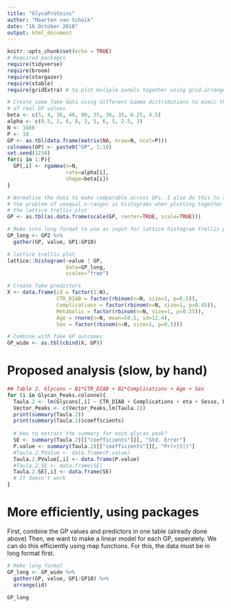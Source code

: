 ```yaml
---
title: "GlycoProteins"
author: "Maarten van Schaik"
date: "16 October 2018"
output: html_document
---
```


```r
knitr::opts_chunk$set(echo = TRUE)
# Required packages
require(tidyverse)
require(broom)
require(stargazer)
require(xtable)
require(gridExtra) # to plot muliple panels together using grid.arrange()
```

```r
# Create some fake data using different Gamma distributions to mimic the shape 
# of real GP values
beta <- c(5, 4, 36, 40, 90, 35, 36, 35, 6.25, 4.5)
alpha <- c(0.5, 2, 6, 8, 2, 5, 6, 5, 2.5, 3)
N <- 1666
P <- 10
GP <- as.tbl(data.frame(matrix(NA, nrow=N, ncol=P)))
colnames(GP) <- paste0("GP", 1:10)
set.seed(1234)
for(i in 1:P){
  GP[,i] <- rgamma(n=N,
                   rate=alpha[i],
                   shape=beta[i])
}

# Normalise the data to make comparable across GPs. I also do this to avoid
# the problem of unequal x-ranges in histograms when plotting together using
# the lattice trellis plot
GP <- as.tbl(as.data.frame(scale(GP, center=TRUE, scale=TRUE)))

# Make into long format to use as input for lattice histogram trellis plot
GP_long <- GP2 %>%
  gather(GP, value, GP1:GP10)

# lattice trellis plot
lattice::histogram(~value | GP, 
                   data=GP_long,
                   scales="free")

```

```r
# Create fake predictors
X <- data.frame(id = factor(1:N),
                CTR_DIAB = factor(rbinom(n=N, size=1, p=0.5)),
                Complications = factor(rbinom(n=N, size=1, p=0.45)),
                Metabolic = factor(rbinom(n=N, size=1, p=0.25)),
                Age = rnorm(n=N, mean=58.5, sd=12.4),
                Sex = factor(rbinom(n=N, size=1, p=0.5)))

# Combine with fake GP outcomes
GP_wide <- as.tbl(cbind(X, GP))
```

# Proposed analysis (slow, by hand)

```r
## Table 2. Glycans ~ B1*CTR_DIAB + B2*Complications + Age + Sex
for (i in Glycan_Peaks.colonne){
  Taula.2 <- lm(Glycans[,i] ~ CTR_DIAB + Complications + eta + Sesso, Data_Gly_Comp)
  Vector_Peaks <- c(Vector_Peaks,lm(Taula.2))
  print(summary(Taula.2))
  print(summary(Taula.2)$coefficients)
  
  # How to extract the summary for each glycan peak?
  SE <- summary(Taula.2)[["coefficients"]][, "Std. Error"]
  P.value <- summary(Taula.2)[["coefficients"]][, "Pr(>|t|)"]
  #Taula.2.PValue <- data.frame(P.value)
  Taula.2.PValue[,i] <- data.frame(P.value)
  #Taula.2.SE <- data.frame(SE)
  Taula.2.SE[,i] <- data.frame(SE)
  # It doesn't work
}

```

# More efficiently, using packages

First, combine the GP values and predictors in one table (already done above)
Then, we want to make a linear model for each GP, seperately. We can do this efficiently using map functions. For this, the data must be in long format first. 

```r
# Make long format
GP_long <- GP_wide %>%
  gather(GP, value, GP1:GP10) %>%
  arrange(id) 

GP_long


```

